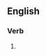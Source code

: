 ==English==

===Verb===
{{head|en|verb form}}

# {{present participle of|disfigure|lang=en|nocat=1}}